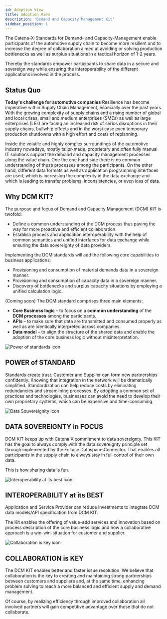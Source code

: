```yaml
---
id: Adoption View
title: Adoption View
description: 'Demand and Capacity Management Kit'
sidebar_position: 1
---
```


The Catena-X-Standards for Demand- and Capacity-Management enable participants of the automotive supply chain to become more resilient and to increase the degree of collaboration aimed at avoiding or solving production bottlenecks as well as surplus situations in a tactical horizon of 1-2 years.

Thereby the standards empower participants to share data in a secure and sovereign way while ensuring the interoperability of the different applications involved in the process. 
 
## Status Quo

**Today's challenge for automotive companies**
Resilience has become imperative within Supply Chain Management, especially over the past years. With the growing complexity of supply chains and a rising number of global and local crises, small and medium enterprises (SMEs) as well as large enterprises (LEs) are facing an increased risk of serios disruptions in their supply chains, bullwhip effects and in the worst case even temporary production shutdowns with a high effort and costs of replanning.
 
Inside the volatile and highly complex surroundings of the automotive industry nowadays, mostly tailor-made, proprietary and often fully manual IT solutions support the demand and capacity management processes along the value chain. One the one hand side there is no common understanding of these processes among the participants. On the other hand, different data formats as well as application programming interfaces are used, which is increasing the complexity in the data exchange and which is leading to transfer problems, inconsistencies, or even loss of data.

## Why DCM KIT?

The purpose and focus of Demand and Capacity Management (DCM) KIT is twofold: 
- Define a common understanding of the DCM process thus paving the way for more proactive and efficient collaboration.
- Establish process and application interoperability with the help of common semantics and unified interfaces for data exchange while ensuring the data sovereignty of data providers.
 
Implementing the DCM standards will add the following core capabilities to business applications:
- Provisioning and consumption of material demands data in a sovereign manner.
- Provisioning and consumption of capacity data in a sovereign manner.
- Discovery of bottlenecks and surplus capacity situations by employing a unified calculation logic.
 
(Coming soon) The DCM standard comprises three main elements: 
- **Core Business logic** – to focus on a **common understanding** of the **DCM processes** among the participants.
- **APIs** – to make sure that data are transmitted and consumed properly as well as are identically interpreted across companies. 
- **Data model** – to align the structure of the shared data and enable the adoption of the core business logic without misinterpretation.
 

![Power of standards icon](../../../static/icons/Icon_Licence_V3.svg)

## POWER of STANDARD

Standards create trust. Customer and Supplier can form new partnerships confidently. Knowing that integration in the network will be dramatically simplified. Standardization can help reduce costs by eliminating redundancies and streamlining processes. By adopting a common set of practices and technologies, businesses can avoid the need to develop their own proprietary systems, which can be expensive and time-consuming.

![Data Souvereignity icon](../../../static/icons/Icon_Easy_to_use_V3.svg)

## DATA SOVEREIGNTY in FOCUS

DCM KIT keeps up with Catena X commitment to data sovereignty. This KIT has the goal to always comply with the data sovereignty principle set through implemented by the Eclipse Dataspace Connector. That enables all participants in the supply chain  to always stay in full control of their own data.  

This is how sharing data is fun.

![Interoperability at its best icon](../../../static/icons/Icon_Open_Source_V3.svg)

## INTEROPERABILITY at its BEST

Application and Service Provider can reduce investments to integrate DCM data models/API specification from DCM KIT.

The Kit enables the offering of value-add services and innovation based on process description of the core business logic and how a collaborative approach is a win-win-situation for customer and supplier.

![Collaboration is key icon](../../../static/icons/Icon_Adoption_V2.svg)

## COLLABORATION is KEY

The DCM KIT enables better and faster issue resolution. We believe that collaboration is the key to creating and maintaining strong partnerships between customers and suppliers and, at the same time, enhancing problem solving to reach a more balanced and efficient supply and demand management.
 
Of course, by realizing efficiency through improved collaboration all involved partners will gain competitive advantage over those that do not collaborate.

